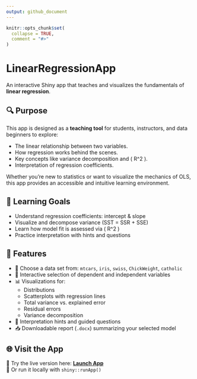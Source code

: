```yaml
---
output: github_document
---
```


<!-- README.md is generated from README.Rmd. Please edit that file -->

```r
knitr::opts_chunk$set(
  collapse = TRUE,
  comment = "#>"
)
```

# LinearRegressionApp

<!-- badges: start -->
<!-- badges: end -->


An interactive Shiny app that teaches and visualizes the fundamentals of **linear regression**.

## 🔍 Purpose

This app is designed as a **teaching tool** for students, instructors, and data beginners to explore:

- The linear relationship between two variables.
- How regression works behind the scenes.
- Key concepts like variance decomposition and \( R^2 \).
- Interpretation of regression coefficients.

Whether you're new to statistics or want to visualize the mechanics of OLS, this app provides an accessible and intuitive learning environment.


## 🧠 Learning Goals

- Understand regression coefficients: intercept & slope  
- Visualize and decompose variance (SST = SSR + SSE)  
- Learn how model fit is assessed via \( R^2 \)  
- Practice interpretation with hints and questions


## 🚀 Features

- 📁 Choose a data set from: `mtcars`, `iris`, `swiss`, `ChickWeight`, `catholic`
- 🧮 Interactive selection of dependent and independent variables
- 📊 Visualizations for:
  - Distributions
  - Scatterplots with regression lines
  - Total variance vs. explained error
  - Residual errors
  - Variance decomposition
- 🧠 Interpretation hints and guided questions
- 📥 Downloadable report (`.docx`) summarizing your selected model




## 🌐 Visit the App

🧪 Try the live version here: [**Launch App**](https://your-shiny-app-url.com)  
📁 Or run it locally with `shiny::runApp()`
